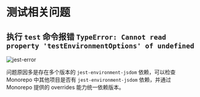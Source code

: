 # 测试相关问题


<TestFAQ />

## 执行 `test` 命令报错 `TypeError: Cannot read property 'testEnvironmentOptions' of undefined`

![jest-error](https://lf3-static.bytednsdoc.com/obj/eden-cn/shylnyhaeh7uldvivhn/jest-error-testEnvironmentOptions-of-undefined.jpeg)

问题原因多是存在多个版本的 `jest-environment-jsdom` 依赖，可以检查 Monorepo 中其他项目是否有 `jest-environment-jsdom` 依赖，并通过 Monorepo 提供的 overrides 能力统一依赖版本。
